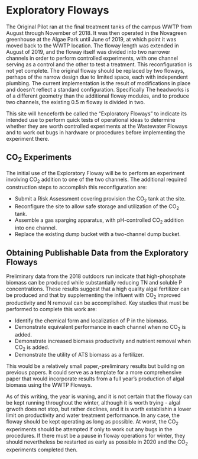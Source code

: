 <!-- Copyright 2019 by Forschungszentrum-Jülich (FZ-J). -->
<!-- This file is part of the publication "FZ-J Pilot ATS Floways" -->
<!-- (FZJPAF), documenting a concept for establishing a major ATS research -->
<!-- program at Forschungszentrum Jülich. The software component of FZJPAF is -->
<!-- open access: you can redistribute it and/or modify it under the terms of the -->
<!-- GNU General Public License as published by the Free Software Foundation, -->
<!-- either version 3 of the License, or (at your option) any later version. The -->
<!-- software component of FZJPAF is distributed in the hope that it will be -->
<!-- useful, but WITHOUT ANY WARRANTY; without even the implied warranty of -->
<!-- MERCHANTABILITY or FITNESS FOR A PARTICULAR PURPOSE. See the GNU General -->
<!-- Public License for more details. You should have received a copy of the GNU -->
<!-- General Public License along with the software component of FZJPAF. If not, -->
<!-- see <http://www.gnu.org/licenses/>. -->
# Exploratory Floways
The Original Pilot ran at the final treatment tanks of the campus WWTP from August through November of 2018. It was then operated in the Novagreen greenhouse at the Algae Park until June of 2019, at which point it was moved back to the WWTP location. The floway length was extended in August of 2019, and the floway itself was divided into two narrower channels in order to perform controlled experiments, with one channel serving as a control and the other to test a treatment. This reconfiguration is not yet complete. The original floway should be replaced by two floways, perhaps of the narrow design due to limited space, each with independent plumbing. The current implementation is the result of modifications in place and doesn't reflect a standard configuration. Specifically The headworks is of a different geometry than the additional floway modules, and to produce two channels, the existing 0.5 m floway is divided in two.

This site will henceforth be called the "Exploratory Floways" to indicate its intended use to perform quick tests of operational ideas to determine whether they are worth controlled experiments at the Wastewater Floways and to work out bugs in hardware or procedures before implementing the experiment there.

## CO${_2}$ Experiments
The initial use of the Exploratory Floway will be to perform an experiment involving CO${_2}$ addition to one of the two channels. The additional required construction steps to accomplish this reconfiguration are:

* Submit a Risk Assessment covering provision the CO${_2}$ tank at the site.
* Reconfigure the site to allow safe storage and utilization of the CO${_2}$ tank.
* Assemble a gas sparging apparatus, with pH-controlled CO${_2}$ addition into one channel.
* Replace the existing dump bucket with a two-channel dump bucket.

## Obtaining Publishable Data from the Exploratory Floways
Preliminary data from the 2018 outdoors run indicate that high-phosphate biomass can be produced while substantially reducing TN and soluble P concentrations. These results suggest that a high quality algal fertilizer can be produced and that by supplementing the influent with CO${_2}$ improved productivity and N removal can be accomplished. Key studies that must be performed to complete this work are:

* Identify the chemical form and localization of P in the biomass.
* Demonstrate equivalent performance in each channel when no CO${_2}$ is added.
* Demonstrate increased biomass productivity and nutrient removal when CO${_2}$ is added.
* Demonstrate the utility of ATS biomass as a fertilizer.

This would be a relatively small paper,-preliminary results but building on previous papers. It could serve as a template for a more comprehensive paper that would incorporate results from a full year's production of algal biomass using the WWTP Floways.

As of this writing, the year is waning, and it is not certain that the floway can be kept running throughout the winter, although it is worth trying - algal grwoth does not stop, but rather declines, and it is worth establishin a lower limit on productivity and water treatment performance. In any case, the floway should be kept operating as long as possible. At worst, the CO${_2}$ experiments should be attempted if only to work out any bugs in the procedures. If there must be a pause in floway operations for winter, they should nevertheless be restarted as early as possible in 2020 and the CO${_2}$ experiments completed then.